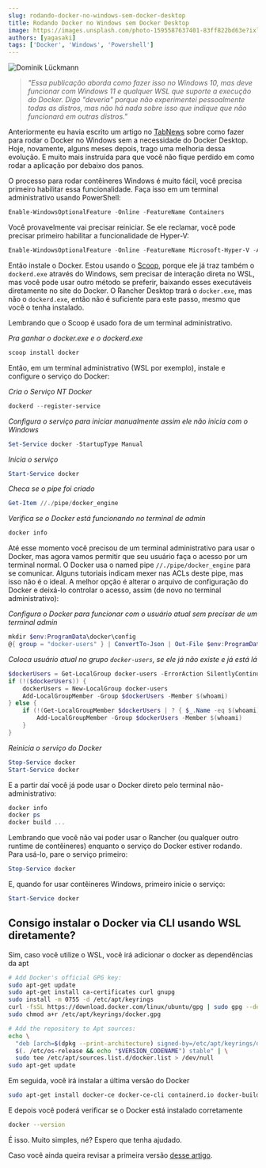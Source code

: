 ```yaml
---
slug: rodando-docker-no-windows-sem-docker-desktop
title: Rodando Docker no Windows sem Docker Desktop
image: https://images.unsplash.com/photo-1595587637401-83ff822bd63e?ixlib=rb-4.0.3&ixid=MnwxMjA3fDB8MHxwaG90by1wYWdlfHx8fGVufDB8fHx8&auto=format&fit=crop&w=901&q=80
authors: [yagasaki]
tags: ['Docker', 'Windows', 'Powershell']
---
```


![](https://images.unsplash.com/photo-1595587637401-83ff822bd63e?ixlib=rb-4.0.3&ixid=MnwxMjA3fDB8MHxwaG90by1wYWdlfHx8fGVufDB8fHx8&auto=format&fit=crop&w=901&q=80 "Dominik Lückmann")

> _"Essa publicação aborda como fazer isso no Windows 10, mas deve funcionar com Windows 11 e qualquer WSL que suporte a execução do Docker. Digo "deveria" porque não experimentei pessoalmente todas as distros, mas não há nada sobre isso que indique que não funcionará em outras distros."_

Anteriormente eu havia escrito um artigo no [TabNews](https://www.tabnews.com.br/Yagasaki/instalando-o-docker-no-wsl-2-sem-o-docker-desktop?ref=yagasaki.dev/blog) sobre como fazer para rodar o Docker no Windows sem a necessidade do Docker Desktop. Hoje, novamente, alguns meses depois, trago uma melhoria dessa evolução. E muito mais instruída para que você não fique perdido em como rodar a aplicação por debaixo dos panos.

O processo para rodar contêineres Windows é muito fácil, você precisa primeiro habilitar essa funcionalidade. Faça isso em um terminal administrativo usando PowerShell:

```powershell
Enable-WindowsOptionalFeature -Online -FeatureName Containers
```

Você provavelmente vai precisar reiniciar. Se ele reclamar, você pode precisar primeiro habilitar a funcionalidade de Hyper-V:

```powershell
Enable-WindowsOptionalFeature -Online -FeatureName Microsoft-Hyper-V -All
```

Então instale o Docker. Estou usando o [Scoop](https://scoop.sh?ref=yagasaki.dev/blog), porque ele já traz também o `dockerd.exe` através do Windows, sem precisar de interação direta no WSL, mas você pode usar outro método se preferir, baixando esses executáveis diretamente no site do Docker. O Rancher Desktop trará o `docker.exe`, mas não o `dockerd.exe`, então não é suficiente para este passo, mesmo que você o tenha instalado.

Lembrando que o Scoop é usado fora de um terminal administrativo.

_Pra ganhar o docker.exe e o dockerd.exe_

```powershell
scoop install docker
```

Então, em um terminal administrativo (WSL por exemplo), instale e configure o serviço do Docker:

_Cria o Serviço NT Docker_

```powershell
dockerd --register-service
```

_Configura o serviço para iniciar manualmente assim ele não inicia com o Windows_

```powershell
Set-Service docker -StartupType Manual
```

_Inicia o serviço_

```powershell
Start-Service docker
```

_Checa se o pipe foi criado_

```powershell
Get-Item //./pipe/docker_engine
```

_Verifica se o Docker está funcionando no terminal de admin_

```powershell
docker info
```

Até esse momento você precisou de um terminal administrativo para usar o Docker, mas agora vamos permitir que seu usuário faça o acesso por um terminal normal. O Docker usa o named pipe `//./pipe/docker_engine` para se comunicar. Alguns tutoriais indicam mexer nas ACLs deste pipe, mas isso não é o ideal. A melhor opção é alterar o arquivo de configuração do Docker e deixá-lo controlar o acesso, assim (de novo no terminal administrativo):

_Configura o Docker para funcionar com o usuário atual sem precisar de um terminal admin_

```powershell
mkdir $env:ProgramData\docker\config
@{ group = "docker-users" } | ConvertTo-Json | Out-File $env:ProgramData\docker\config\daemon.json
```

_Coloca usuário atual no grupo `docker-users`, se ele já não existe e já está lá_

```powershell
$dockerUsers = Get-LocalGroup docker-users -ErrorAction SilentlyContinue
if (!($dockerUsers)) {
    dockerUsers = New-LocalGroup docker-users
    Add-LocalGroupMember -Group $dockerUsers -Member $(whoami)
} else {
    if (!(Get-LocalGroupMember $dockerUsers | ? { $_.Name -eq $(whoami) })) {
        Add-LocalGroupMember -Group $dockerUsers -Member $(whoami)
    }
}
```

_Reinicia o serviço do Docker_

```powershell
Stop-Service docker
Start-Service docker
```

E a partir daí você já pode usar o Docker direto pelo terminal não-administrativo:

```powershell
docker info
docker ps
docker build ...
```

Lembrando que você não vai poder usar o Rancher (ou qualquer outro runtime de contêineres) enquanto o serviço do Docker estiver rodando. Para usá-lo, pare o serviço primeiro:

```powershell
Stop-Service docker
```

E, quando for usar contêineres Windows, primeiro inicie o serviço:

```powershell
Start-Service docker
```

## Consigo instalar o Docker via CLI usando WSL diretamente?

Sim, caso você utilize o WSL, você irá adicionar o docker as dependências da apt

```bash
# Add Docker's official GPG key:
sudo apt-get update
sudo apt-get install ca-certificates curl gnupg
sudo install -m 0755 -d /etc/apt/keyrings
curl -fsSL https://download.docker.com/linux/ubuntu/gpg | sudo gpg --dearmor -o /etc/apt/keyrings/docker.gpg
sudo chmod a+r /etc/apt/keyrings/docker.gpg

# Add the repository to Apt sources:
echo \
  "deb [arch=$(dpkg --print-architecture) signed-by=/etc/apt/keyrings/docker.gpg] https://download.docker.com/linux/ubuntu \
  $(. /etc/os-release && echo "$VERSION_CODENAME") stable" | \
  sudo tee /etc/apt/sources.list.d/docker.list > /dev/null
sudo apt-get update
```

Em seguida, você irá instalar a última versão do Docker

```bash
sudo apt-get install docker-ce docker-ce-cli containerd.io docker-buildx-plugin docker-compose-plugin
```

E depois você poderá verificar se o Docker está instalado corretamente

```bash
docker --version
```

É isso. Muito simples, né? Espero que tenha ajudado.

Caso você ainda queira revisar a primeira versão [desse artigo](https://www.tabnews.com.br/Yagasaki/instalando-o-docker-no-wsl-2-sem-o-docker-desktop?ref=yagasaki.dev/blog).